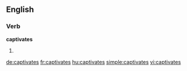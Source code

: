 ==English==

===Verb===
'''captivates'''

# {{third-person singular of|captivate}}

[[de:captivates]]
[[fr:captivates]]
[[hu:captivates]]
[[simple:captivates]]
[[vi:captivates]]